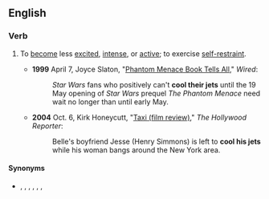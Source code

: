 ==English==

===Verb===
{{en-verb|*}}

# {{lb|en|informal}} To [[become]] less [[excited]], [[intense]], or [[active]]; to exercise [[self-restraint]].
#* '''1999''' April 7, Joyce Slaton, "[https://archive.is/20130630162628/www.wired.com/culture/lifestyle/news/1999/04/18983 Phantom Menace Book Tells All]," ''Wired'':
#*: ''Star Wars'' fans who positively can't '''cool their jets''' until the 19 May opening of ''Star Wars'' prequel ''The Phantom Menace'' need wait no longer than until early May.
#* '''2004''' Oct. 6, Kirk Honeycutt, "[http://www.hollywoodreporter.com/hr/imdb/reviews/article_display.jsp?rid=1000653786&vnu_special_account_code=thrsiteimdbpro Taxi (film review)]," ''The Hollywood Reporter'':
#*: Belle's boyfriend Jesse (Henry Simmons) is left to '''cool his jets''' while his woman bangs around the New York area.

====Synonyms====
* {{l|en|calm down}}, {{l|en|chill}}, {{l|en|chill out}}, {{l|en|cool off}}, {{l|en|pull in one's horns}}, {{l|en|settle down}}, {{l|en|slow one's roll}}
